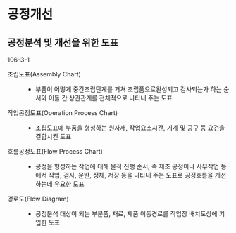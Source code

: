 # 공정개선 {#sec-process-improvement}

## 공정분석 및 개선을 위한 도표

:::{.callout-tip icon=false title="기출"}
106-3-1
:::

조립도표(Assembly Chart)
: - 부품이 어떻게 중간조립단계를 거쳐 조립품으로완성되고 검사되는가 하는 순서와 이들 간 상관관계를 전체적으로 나타내 주는 도표

작업공정도표(Operation Process Chart)
: - 조립도표에 부품을 형성하는 원자재, 작업요소시간, 기계 및 공구 등 요건을 결합시킨 도표

흐름공정도표(Flow Process Chart)
: - 공정을 형성하는 작업에 대해 물적 진행 순서, 즉 제조 공정이나 사무작업 등에서 작업, 검사, 운반, 정체, 저장 등을 나타내 주는 도표로 공정흐름을 개선하는데 유요한 도표

경로도(Flow Diagram)
: - 공정분석 대상이 되는 부분품, 재료, 제품 이동경로를 작업장 배치도상에 기입한 도표
